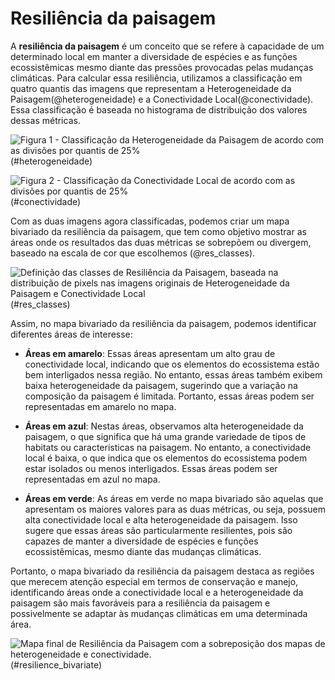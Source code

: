 # Resiliência da paisagem

A **resiliência da paisagem** é um conceito que se refere à capacidade de um determinado local em manter a diversidade de espécies e as funções ecossistêmicas mesmo diante das pressões provocadas pelas mudanças climáticas. Para calcular essa resiliência, utilizamos a classificação em quatro quantis das imagens que representam a Heterogeneidade da Paisagem(@heterogeneidade) e a Conectividade Local(@conectividade). Essa classificação é baseada no histograma de distribuição dos valores dessas métricas.

![Figura 1 - Classificação da Heterogeneidade da Paisagem de acordo com as divisões por quantis de 25%](figs/Heterogeneity_bivariate.png)(#heterogeneidade)

![Figura 2 - Classificação da Conectividade Local de acordo com as divisões por quantis de 25%](figs/Connectedness_bivariate.png)(#conectividade)

Com as duas imagens agora classificadas, podemos criar um mapa bivariado da resiliência da paisagem, que tem como objetivo mostrar as áreas onde os resultados das duas métricas se sobrepõem ou divergem, baseado na escala de cor que escolhemos (@res_classes).

![Definição das classes de Resiliência da Paisagem, baseada na distribuição de pixels nas imagens originais de Heterogeneidade da Paisagem e Conectividade Local](figs/resilience_classes.png)(#res_classes)

Assim, no mapa bivariado da resiliência da paisagem, podemos identificar diferentes áreas de interesse:

-   **Áreas em amarelo**: Essas áreas apresentam um alto grau de conectividade local, indicando que os elementos do ecossistema estão bem interligados nessa região. No entanto, essas áreas também exibem baixa heterogeneidade da paisagem, sugerindo que a variação na composição da paisagem é limitada. Portanto, essas áreas podem ser representadas em amarelo no mapa.

-   **Áreas em azul**: Nestas áreas, observamos alta heterogeneidade da paisagem, o que significa que há uma grande variedade de tipos de habitats ou características na paisagem. No entanto, a conectividade local é baixa, o que indica que os elementos do ecossistema podem estar isolados ou menos interligados. Essas áreas podem ser representadas em azul no mapa.

-   **Áreas em verde**: As áreas em verde no mapa bivariado são aquelas que apresentam os maiores valores para as duas métricas, ou seja, possuem alta conectividade local e alta heterogeneidade da paisagem. Isso sugere que essas áreas são particularmente resilientes, pois são capazes de manter a diversidade de espécies e funções ecossistêmicas, mesmo diante das mudanças climáticas.

Portanto, o mapa bivariado da resiliência da paisagem destaca as regiões que merecem atenção especial em termos de conservação e manejo, identificando áreas onde a conectividade local e a heterogeneidade da paisagem são mais favoráveis para a resiliência da paisagem e possivelmente se adaptar às mudanças climáticas em uma determinada área.

![Mapa final de Resiliência da Paisagem com a sobreposição dos mapas de heterogeneidade e conectividade.](figs/Resilience_bivariate.png)(#resilience_bivariate)
